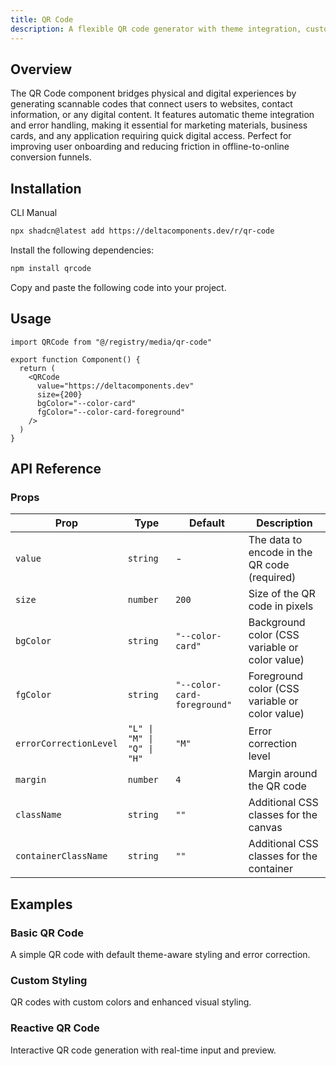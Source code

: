 ```yaml
---
title: QR Code
description: A flexible QR code generator with theme integration, custom styling, error handling, and loading states built with the qrcode library.
---
```


<ComponentPreview name="qr-code-demo" />

## Overview

The QR Code component bridges physical and digital experiences by generating scannable codes that connect users to websites, contact information, or any digital content. It features automatic theme integration and error handling, making it essential for marketing materials, business cards, and any application requiring quick digital access. Perfect for improving user onboarding and reducing friction in offline-to-online conversion funnels.

## Installation

<Tabs defaultValue="cli">

<TabsList>
  <TabsTrigger value="cli">CLI</TabsTrigger>
  <TabsTrigger value="manual">Manual</TabsTrigger>
</TabsList>

<TabsContent value="cli">

```bash
npx shadcn@latest add https://deltacomponents.dev/r/qr-code
```

</TabsContent>

<TabsContent value="manual">

<Steps>

<Step>Install the following dependencies:</Step>

```bash
npm install qrcode
```

<Step>Copy and paste the following code into your project.</Step>

<ComponentSource name="qr-code" />

</Steps>

</TabsContent>

</Tabs>

## Usage

```tsx
import QRCode from "@/registry/media/qr-code"

export function Component() {
  return (
    <QRCode
      value="https://deltacomponents.dev"
      size={200}
      bgColor="--color-card"
      fgColor="--color-card-foreground"
    />
  )
}
```

## API Reference

### Props

<div className="overflow-x-auto">

| Prop                   | Type                       | Default                     | Description                                    |
| ---------------------- | -------------------------- | --------------------------- | ---------------------------------------------- |
| `value`                | `string`                   | -                           | The data to encode in the QR code (required)   |
| `size`                 | `number`                   | `200`                       | Size of the QR code in pixels                  |
| `bgColor`              | `string`                   | `"--color-card"`            | Background color (CSS variable or color value) |
| `fgColor`              | `string`                   | `"--color-card-foreground"` | Foreground color (CSS variable or color value) |
| `errorCorrectionLevel` | `"L" \| "M" \| "Q" \| "H"` | `"M"`                       | Error correction level                         |
| `margin`               | `number`                   | `4`                         | Margin around the QR code                      |
| `className`            | `string`                   | `""`                        | Additional CSS classes for the canvas          |
| `containerClassName`   | `string`                   | `""`                        | Additional CSS classes for the container       |

</div>

## Examples

### Basic QR Code

A simple QR code with default theme-aware styling and error correction.

<ComponentPreview name="qr-code-demo" />

### Custom Styling

QR codes with custom colors and enhanced visual styling.

<ComponentPreview name="qr-code-custom-demo" />

### Reactive QR Code

Interactive QR code generation with real-time input and preview.

<ComponentPreview name="qr-code-reactive-demo" />
